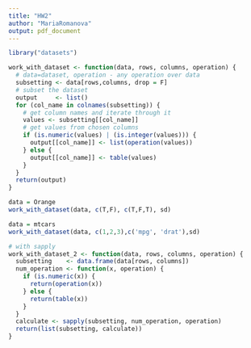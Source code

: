 ```yaml
---
title: "HW2"
author: "MariaRomanova"
output: pdf_document
---
```


```r
library("datasets")
```

```r
work_with_dataset <- function(data, rows, columns, operation) {
  # data=dataset, operation - any operation over data
  subsetting <- data[rows,columns, drop = F]
  # subset the dataset
  output     <- list()
  for (col_name in colnames(subsetting)) {
    # get column names and iterate through it
    values <- subsetting[[col_name]]
    # get values from chosen columns 
    if (is.numeric(values) | (is.integer(values))) {
      output[[col_name]] <- list(operation(values))
    } else {
      output[[col_name]] <- table(values)
    }
  }
  return(output)
}
```

```r
data = Orange
work_with_dataset(data, c(T,F), c(T,F,T), sd)
```
```r
data = mtcars
work_with_dataset(data, c(1,2,3),c('mpg', 'drat'),sd)
```
```r
# with sapply
work_with_dataset_2 <- function(data, rows, columns, operation) {
  subsetting    <- data.frame(data[rows, columns])
  num_operation <- function(x, operation) {
    if (is.numeric(x)) {
      return(operation(x))
    } else {
      return(table(x))
    }
  }
  calculate <- sapply(subsetting, num_operation, operation)
  return(list(subsetting, calculate))
}
```

















